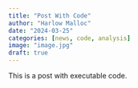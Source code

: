 ```yaml
---
title: "Post With Code"
author: "Harlow Malloc"
date: "2024-03-25"
categories: [news, code, analysis]
image: "image.jpg"
draft: true
---
```


This is a post with executable code.

